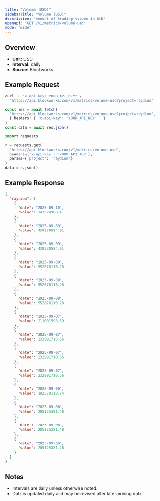 ```yaml
---
title: "Volume (USD)"
sidebarTitle: "Volume (USD)"
description: "Amount of trading volume in USD"
openapi: "GET /v1/metrics/volume-usd"
mode: "wide"
---
```


## Overview

- **Unit:** USD
- **Interval:** daily
- **Source:** Blockworks

## Example Request

<CodeGroup>

```bash cURL
curl -H "x-api-key: YOUR_API_KEY" \
  "https://api.blockworks.com/v1/metrics/volume-usd?project=raydium"
```

```typescript TypeScript
const res = await fetch(
  'https://api.blockworks.com/v1/metrics/volume-usd?project=raydium',
  { headers: { 'x-api-key': 'YOUR_API_KEY' } }
)
const data = await res.json()
```

```python Python
import requests

r = requests.get(
  'https://api.blockworks.com/v1/metrics/volume-usd',
  headers={'x-api-key': 'YOUR_API_KEY'},
  params={'project': 'raydium'}
)
data = r.json()
```

</CodeGroup>

## Example Response

```json
{
  "raydium": [
    {
      "date": "2025-09-10",
      "value": 347924988.4
    },
    {
      "date": "2025-09-09",
      "value": 430530584.91
    },
    {
      "date": "2025-09-09",
      "value": 430530584.91
    },
    {
      "date": "2025-09-08",
      "value": 552076110.28
    },
    {
      "date": "2025-09-08",
      "value": 552076110.28
    },
    {
      "date": "2025-09-08",
      "value": 552076110.28
    },
    {
      "date": "2025-09-07",
      "value": 211001598.59
    },
    {
      "date": "2025-09-07",
      "value": 232991710.56
    },
    {
      "date": "2025-09-07",
      "value": 232991710.56
    },
    {
      "date": "2025-09-07",
      "value": 232991710.56
    },
    {
      "date": "2025-09-06",
      "value": 182379110.74
    },
    {
      "date": "2025-09-06",
      "value": 205125381.48
    },
    {
      "date": "2025-09-06",
      "value": 205125381.48
    },
    {
      "date": "2025-09-06",
      "value": 205125381.48
    }
  ]
}
```

## Notes
- Intervals are daily unless otherwise noted.
- Data is updated daily and may be revised after late-arriving data.